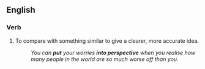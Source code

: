 ==English==

===Verb===
{{head|en|verb|head=[[put]] something [[into]] [[perspective]]}}

# {{idiomatic}} To compare with something similar to give a clearer, more accurate idea.
#: ''You can '''put''' your worries '''into perspective''' when you realise how many people in the world are so much worse off than you.''